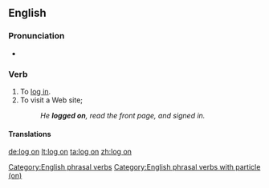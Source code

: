 {{also|logon}}
==English==

===Pronunciation===
* {{audio|en-uk-logon.ogg|Audio (UK)|lang=en}}

===Verb===
{{en-verb|logs on|logging on|logged on|logged on}}

# To [[log in]].
# To visit a Web site; {{non-gloss definition|1=construed with {{m|en|to}}.}}
#: ''He '''logged on''', read the front page, and signed in.''

====Translations====
{{trans-see|log in}}

[[Category:English phrasal verbs]]
[[Category:English phrasal verbs with particle (on)]]

[[de:log on]]
[[lt:log on]]
[[ta:log on]]
[[zh:log on]]